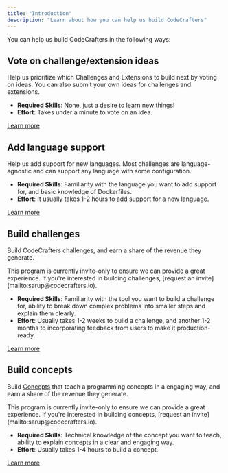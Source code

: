 ```yaml
---
title: "Introduction"
description: "Learn about how you can help us build CodeCrafters"
---
```


You can help us build CodeCrafters in the following ways:

## Vote on challenge/extension ideas

Help us prioritize which <Tooltip tip="Challenges are guided projects that involve building real-world applications">Challenges</Tooltip> and <Tooltip tip="Extension are additions to challenges that expand their scope.">Extensions</Tooltip> to build next by voting on ideas. You can also submit your own ideas for
challenges and extensions.

- **Required Skills**: None, just a desire to learn new things!
- **Effort**: Takes under a minute to vote on an idea.

[Learn more](https://app.codecrafters.io/vote)

## Add language support

Help us add support for new languages. Most challenges are language-agnostic and can support any language with some configuration.

- **Required Skills**: Familiarity with the language you want to add support for, and basic knowledge of Dockerfiles.
- **Effort**: It usually takes 1-2 hours to add support for a new language.

[Learn more](/contributors/adding-language-support/introduction)

## Build challenges

Build CodeCrafters challenges, and earn a share of the revenue they generate.

<Note>
  This program is currently invite-only to ensure we can provide a great
  experience. If you're interested in building challenges, [request an
  invite](mailto:sarup@codecrafters.io).
</Note>

- **Required Skills**: Familiarity with the tool you want to build a challenge for, ability to break down complex problems into smaller steps and explain them clearly.
- **Effort**: Usually takes 1-2 weeks to build a challenge, and another 1-2 months to incorporating feedback from users to make it production-ready.

[Learn more](/contributors/authoring-challenges/planning-your-challenge)

## Build concepts

Build [Concepts](/contributors/authoring-concepts/introduction) that teach a programming concepts in a engaging way, and earn a share of the revenue they generate.

<Note>
  This program is currently invite-only to ensure we can provide a great
  experience. If you're interested in building concepts, [request an
  invite](mailto:sarup@codecrafters.io).
</Note>

- **Required Skills**: Technical knowledge of the concept you want to teach, ability to explain concepts in a clear and engaging way.
- **Effort**: Usually takes 1-4 hours to build a concept.

[Learn more](/contributors/authoring-concepts/introduction)

